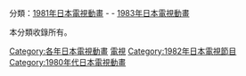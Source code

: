 {{Catnav|頁面分類|...|動畫影集|日本電視動畫|每年日本電視動畫}}
{{Catnav|頁面分類|...|日本电视节目|日本電視動畫|每年日本電視動畫}}

分類：[[:Category:1981年日本電視動畫|1981年日本電視動畫]] - '''{{PAGENAME}}''' - [[:Category:1983年日本電視動畫|1983年日本電視動畫]]

本分類收錄所有{{PAGENAME}}。

[[Category:各年日本電視動畫|Category:各年日本電視動畫]]
[[Category:1982年日本動畫作品|電視]]
[[Category:1982年日本電視節目|Category:1982年日本電視節目]]
[[Category:1980年代日本電視動畫|Category:1980年代日本電視動畫]]
